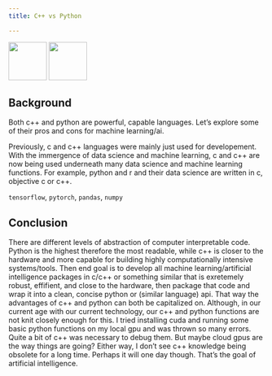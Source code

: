 ```yaml
---
title: C++ vs Python

---
```


![](../images/c++.png){width=75} ![](../images/python.png){width=75}


## Background

Both c++ and python are powerful, capable languages. Let's explore some of their pros and cons for machine learning/ai.

Previously, c and c++ languages were mainly just used for developement. With the immergence of data science and machine learning, c and c++ are now being used underneath many data science and machine learning functions. For example, python and r and their data science are written in c, objective c or c++.

`tensorflow`, `pytorch`, `pandas`, `numpy`

## Conclusion

There are different levels of abstraction of computer interpretable code. Python is the highest therefore the most readable, while c++ is closer to the hardware and more capable for building highly computationally intensive systems/tools. Then end goal is to develop all machine learning/artificial intelligence packages in c/c++ or something similar that is exretemely robust, effifient, and close to the hardware, then package that code and wrap it into a clean, concise python or (similar language) api. That way the advantages of c++ and python can both be capitalized on. Although, in our current age with our current technology, our c++ and python functions are not knit closely enough for this. I tried installing cuda and running some basic python functions on my local gpu and was thrown so many errors. Quite a bit of c++ was necessary to debug them. But maybe cloud gpus are the way things are going? Either way, I don't see c++ knowledge being obsolete for a long time. Perhaps it will one day though. That's the goal of artificial intelligence.

